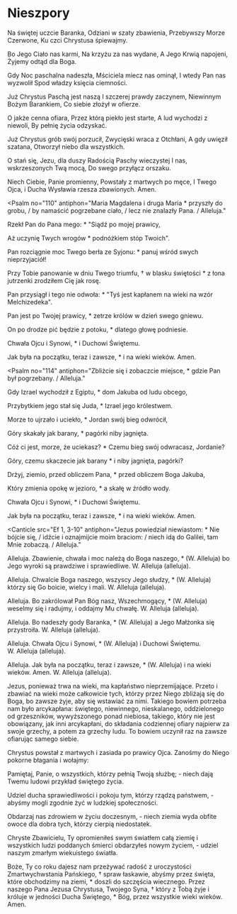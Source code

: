 # Nieszpory

<Opening />

<Hymn>

Na świętej uczcie Baranka,
Odziani w szaty zbawienia,
Przebywszy Morze Czerwone,
Ku czci Chrystusa śpiewajmy.

Bo Jego Ciało nas karmi,
Na krzyżu za nas wydane,
A Jego Krwią napojeni,
Żyjemy odtąd dla Boga.

Gdy Noc paschalna nadeszła,
Mściciela miecz nas ominął,
I wtedy Pan nas wyzwolił
Spod władzy księcia ciemności.

Już Chrystus Paschą jest naszą
I szczerej prawdy zaczynem,
Niewinnym Bożym Barankiem,
Co siebie złożył w ofierze.

O jakże cenna ofiara,
Przez którą piekło jest starte,
A lud wychodzi z niewoli,
By pełnię życia odzyskać.

Już Chrystus grób swój porzucił,
Zwycięski wraca z Otchłani,
A gdy uwięził szatana,
Otworzył niebo dla wszystkich.

O stań się, Jezu, dla duszy
Radością Paschy wieczystej
I nas, wskrzeszonych Twą mocą,
Do swego przyłącz orszaku.

Niech Ciebie, Panie promienny,
Powstały z martwych po męce,
I Twego Ojca, i Ducha
Wysławia rzesza zbawionych. Amen.

</Hymn>

<Psalm
  no="110"
  antiphon="Maria Magdalena i druga Maria * przyszły do grobu, / by namaścić pogrzebane ciało, / lecz nie znalazły Pana. / Alleluja."
>

Rzekł Pan do Pana mego: \*
"Siądź po mojej prawicy,

Aż uczynię Twych wrogów \*
podnóżkiem stóp Twoich".

Pan rozciągnie moc Twego berła ze Syjonu: \*
panuj wśród swych nieprzyjaciół!

Przy Tobie panowanie w dniu Twego triumfu, †
w blasku świętości \*
z łona jutrzenki zrodziłem Cię jak rosę.

Pan przysiągł i tego nie odwoła: \*
"Tyś jest kapłanem na wieki na wzór Melchizedeka".

Pan jest po Twojej prawicy, \*
zetrze królów w dzień swego gniewu.

On po drodze pić będzie z potoku, \*
dlatego głowę podniesie.

Chwała Ojcu i Synowi, \*
i Duchowi Świętemu.

Jak była na początku, teraz i zawsze, \*
i na wieki wieków. Amen.

</Psalm>

<Psalm
  no="114"
  antiphon="Zbliżcie się i zobaczcie miejsce, * gdzie Pan był pogrzebany. / Alleluja."
>

Gdy Izrael wychodził z Egiptu, \*
dom Jakuba od ludu obcego,

Przybytkiem jego stał się Juda, \*
Izrael jego królestwem.

Morze to ujrzało i uciekło, \*
Jordan swój bieg odwrócił,

Góry skakały jak barany, \*
pagórki niby jagnięta.

Cóż ci jest, morze, że uciekasz? \*
Czemu bieg swój odwracasz, Jordanie?

Góry, czemu skaczecie jak barany \*
i niby jagnięta, pagórki?

Drżyj, ziemio, przed obliczem Pana, \*
przed obliczem Boga Jakuba,

Który zmienia opokę w jezioro, \*
a skałę w źródło wody.

Chwała Ojcu i Synowi, \*
i Duchowi Świętemu.

Jak była na początku, teraz i zawsze, \*
i na wieki wieków. Amen.

</Psalm>

<Canticle
  src="Ef 1, 3-10"
  antiphon="Jezus powiedział niewiastom: * Nie bójcie się, / idźcie i oznajmijcie moim braciom: / niech idą do Galilei, tam Mnie zobaczą. / Alleluja."
>

Alleluja.
Zbawienie, chwała i moc należą do Boga
naszego, \*
(W. Alleluja)
bo Jego wyroki są prawdziwe i
sprawiedliwe.
W. Alleluja (alleluja).

Alleluja.
Chwalcie Boga naszego, wszyscy Jego
słudzy, \*
(W. Alleluja)
którzy się Go boicie, wielcy i mali.
W. Alleluja (alleluja).

Alleluja.
Bo zakrólował Pan Bóg nasz, Wszechmogący, \*
(W. Alleluja)
weselmy się i radujmy, i oddajmy Mu
chwałę.
W. Alleluja (alleluja).

Alleluja.
Bo nadeszły gody Baranka, \*
(W. Alleluja)
a Jego Małżonka się przystroiła.
W. Alleluja (alleluja).

Alleluja.
Chwała Ojcu i Synowi, \*
(W. Alleluja)
i Duchowi Świętemu.
W. Alleluja (alleluja).

Alleluja.
Jak była na początku, teraz i zawsze, \*
(W. Alleluja)
i na wieki wieków. Amen.
W. Alleluja (alleluja).

</Canticle>

<Reading src="Hbr 7, 24-27">
  Jezus, ponieważ trwa na wieki, ma kapłaństwo nieprzemijające. Przeto i zbawiać
  na wieki może całkowicie tych, którzy przez Niego zbliżają się do Boga, bo
  zawsze żyje, aby się wstawiać za nimi. Takiego bowiem potrzeba nam było
  arcykapłana: świętego, niewinnego, nieskalanego, oddzielonego od grzeszników,
  wywyższonego ponad niebiosa, takiego, który nie jest obowiązany, jak inni
  arcykapłani, do składania codziennej ofiary najpierw za swoje grzechy, a potem
  za grzechy ludu. To bowiem uczynił raz na zawsze ofiarując samego siebie.
</Reading>

<Responsory
  a="Oto dzień, który Pan uczynił."
  b="Alleluja, alleluja."
  c="Radujmy się w nim i weselmy."
/>

<Magnificat antiphon="Jezus wszedł z uczniami do domu, * usiadł z nimi przy stole, / wziął chleb, błogosławił go i łamał, / i podał uczniom. / Alleluja." />

<Intercessions response="Wysłuchaj nas, Chryste, żyjący na wieki.">

Chrystus powstał z martwych i zasiada po prawicy Ojca. Zanośmy do Niego pokorne błagania i wołajmy:

Pamiętaj, Panie, o wszystkich, którzy pełnią Twoją służbę; - niech dają Twemu ludowi przykład świętego życia.

Udziel ducha sprawiedliwości i pokoju tym, którzy rządzą państwem, - abyśmy mogli zgodnie żyć w ludzkiej społeczności.

Obdarzaj nas zdrowiem w życiu doczesnym, - niech ziemia wyda obfite owoce dla dobra tych, którzy cierpią niedostatek.

Chryste Zbawicielu, Ty opromieniłeś swym światłem całą ziemię i wszystkich ludzi poddanych śmierci obdarzyłeś nowym życiem, - udziel naszym zmarłym wiekuistego światła.

</Intercessions>

<Prayer>
  Boże, Ty co roku dajesz nam przeżywać radość z uroczystości Zmartwychwstania
  Pańskiego, † spraw łaskawie, abyśmy przez święta, które obchodzimy na ziemi, *
  doszli do szczęścia wiecznego. Przez naszego Pana Jezusa Chrystusa, Twojego
  Syna, † który z Tobą żyje i króluje w jedności Ducha Świętego, * Bóg, przez
  wszystkie wieki wieków. Amen.
</Prayer>

<Dismissal alleluja />
